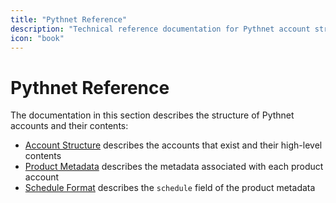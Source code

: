 ```yaml
---
title: "Pythnet Reference"
description: "Technical reference documentation for Pythnet account structures, product metadata, and schedule formats."
icon: "book"
---
```


# Pythnet Reference

The documentation in this section describes the structure of Pythnet accounts and their contents:

- [Account Structure](/price-feeds/pythnet-reference/account-structure.mdx) describes the accounts that exist and their high-level contents
- [Product Metadata](/price-feeds/pythnet-reference/product-metadata.mdx) describes the metadata associated with each product account
- [Schedule Format](/price-feeds/pythnet-reference/schedule-format.mdx) describes the `schedule` field of the product metadata
